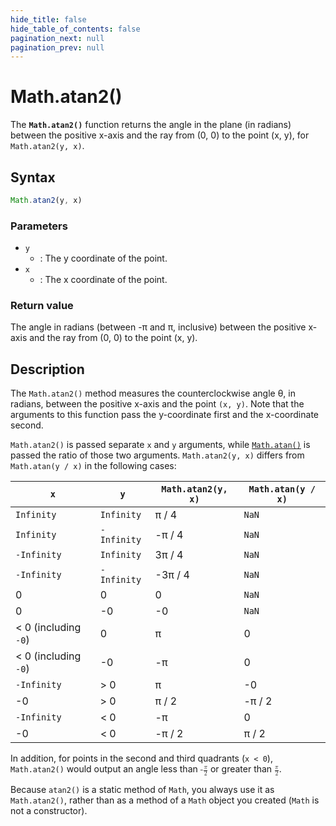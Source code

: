 ```yaml
---
hide_title: false
hide_table_of_contents: false
pagination_next: null
pagination_prev: null
---
```

# Math.atan2()

The **`Math.atan2()`** function returns the angle in the plane (in radians) between the positive x-axis and the ray from (0, 0) to the point (x, y), for `Math.atan2(y, x)`.

## Syntax

```js
Math.atan2(y, x)
```

### Parameters

- `y`
  - : The y coordinate of the point.
- `x`
  - : The x coordinate of the point.

### Return value

The angle in radians (between -π and π, inclusive) between the positive x-axis and the ray from (0, 0) to the point (x, y).

## Description

The `Math.atan2()` method measures the counterclockwise angle θ, in radians, between the positive x-axis and the point `(x, y)`. Note that the arguments to this function pass the y-coordinate first and the x-coordinate second.

`Math.atan2()` is passed separate `x` and `y` arguments, while [`Math.atan()`](./atan.mdx) is passed the ratio of those two arguments. `Math.atan2(y, x)` differs from `Math.atan(y / x)` in the following cases:

| `x`                  | `y`         | `Math.atan2(y, x)` | `Math.atan(y / x)` |
| -------------------- | ----------- | ------------------ | ------------------ |
| `Infinity`           | `Infinity`  | π / 4              | `NaN`              |
| `Infinity`           | `-Infinity` | -π / 4             | `NaN`              |
| `-Infinity`          | `Infinity`  | 3π / 4             | `NaN`              |
| `-Infinity`          | `-Infinity` | -3π / 4            | `NaN`              |
| 0                    | 0           | 0                  | `NaN`              |
| 0                    | -0          | -0                 | `NaN`              |
| < 0 (including `-0`) | 0           | π                  | 0                  |
| < 0 (including `-0`) | -0          | -π                 | 0                  |
| `-Infinity`          | > 0         | π                  | -0                 |
| -0                   | > 0         | π / 2              | -π / 2             |
| `-Infinity`          | < 0         | -π                 | 0                  |
| -0                   | < 0         | -π / 2             | π / 2              |

In addition, for points in the second and third quadrants (`x < 0`), `Math.atan2()` would output an angle less than <math><semantics><mrow><mo>-</mo><mfrac><mi>π</mi><mn>2</mn></mfrac></mrow><annotation encoding="TeX">-\frac{\pi}{2}</annotation></semantics></math> or greater than <math><semantics><mfrac><mi>π</mi><mn>2</mn></mfrac><annotation encoding="TeX">\frac{\pi}{2}</annotation></semantics></math>.

Because `atan2()` is a static method of `Math`, you always use it as `Math.atan2()`, rather than as a method of a `Math` object you created (`Math` is not a constructor).